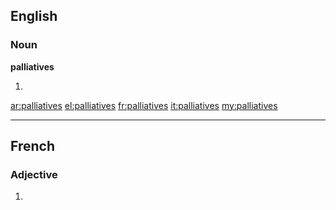 ==English==

===Noun===
'''palliatives'''

# {{plural of|[[palliative]]}}

[[ar:palliatives]]
[[el:palliatives]]
[[fr:palliatives]]
[[it:palliatives]]
[[my:palliatives]]

----
==French==

===Adjective===
{{fr-adj-form}} {{f|p}}

# {{form of|feminine plural|[[palliatif]]|lang=fr}}
{{rfc-auto}}